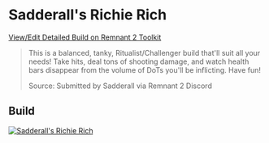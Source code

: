 
# Sadderall's Richie Rich

[View/Edit Detailed Build on Remnant 2 Toolkit](https://www.remnant2toolkit.com/builder?name=Sadderall%27s+Richie+Rich&archtype=1q7z9d%2Cwm2xsy&skill=3er3og%2Cwyw9r4&amulet=2e2hh5&ring=ez6z8b%2Cazy0pj%2Ccpxk1d%2C3uggz9&concoction=p0ru94%2Cfhm256%2C8p2sj3%2C2jeq07&helm=ts1v89&torso=trz2cm&legs=pof5ii&consumable=v2usqs%2Cal8yob%2Crlpblq%2Cm1gznf&gloves=nfxk7i&relic=sge99k&relicfragment=erp2mp%2C1pddio%2Cj87rzn&weapon=3r9jm7%2C5gl3la%2Cty2gsi&mod=tya9an%2C38rncx%2C9vzb9r&mutator=4m2lg1%2Cf32skd%2Cb07g02&trait=dj8zx4%3B10%2Csd2hry%3B10%2Cosj7se%3B10%2Cysp1wu%3B10%2Cpbak5a%3B10%2Co6mx2t%3B10%2C2vgobq%3B10%2C6kxk5x%3B10%2Cwgzz0q%3B10%2C8baa52%3B10%2Cm6i4dl%3B8%2Cp4b2v6%3B2)

> This is a balanced, tanky, Ritualist/Challenger build that'll suit all your needs! Take hits, deal tons of shooting damage, and watch health bars disappear from the volume of DoTs you'll be inflicting. Have fun!
>
> Source: Submitted by Sadderall via Remnant 2 Discord

## Build

[![Sadderall's Richie Rich](https://d2sqltdcj8czo5.cloudfront.net/featured-builds/sadderalls_richie_rich.png)](https://www.remnant2toolkit.com/builder?name=Sadderall%27s+Richie+Rich&archtype=1q7z9d%2Cwm2xsy&skill=3er3og%2Cwyw9r4&amulet=2e2hh5&ring=ez6z8b%2Cazy0pj%2Ccpxk1d%2C3uggz9&concoction=p0ru94%2Cfhm256%2C8p2sj3%2C2jeq07&helm=ts1v89&torso=trz2cm&legs=pof5ii&consumable=v2usqs%2Cal8yob%2Crlpblq%2Cm1gznf&gloves=nfxk7i&relic=sge99k&relicfragment=erp2mp%2C1pddio%2Cj87rzn&weapon=3r9jm7%2C5gl3la%2Cty2gsi&mod=tya9an%2C38rncx%2C9vzb9r&mutator=4m2lg1%2Cf32skd%2Cb07g02&trait=dj8zx4%3B10%2Csd2hry%3B10%2Cosj7se%3B10%2Cysp1wu%3B10%2Cpbak5a%3B10%2Co6mx2t%3B10%2C2vgobq%3B10%2C6kxk5x%3B10%2Cwgzz0q%3B10%2C8baa52%3B10%2Cm6i4dl%3B8%2Cp4b2v6%3B2)
